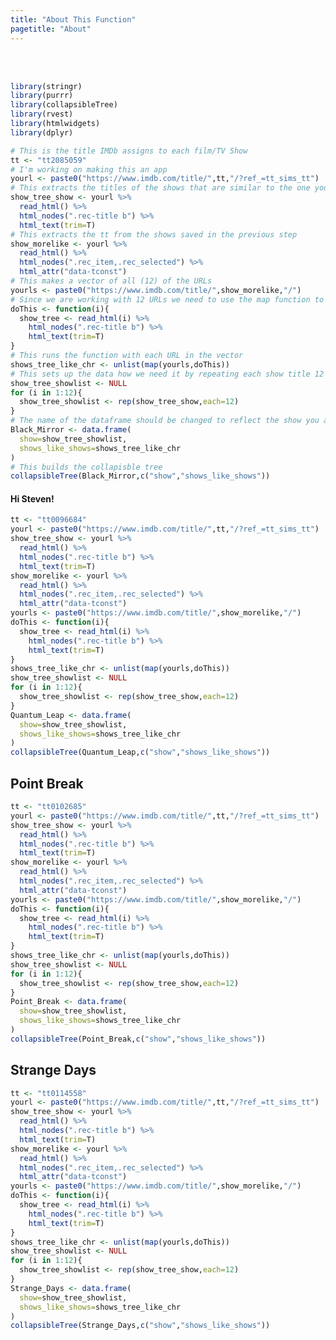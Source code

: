 ```yaml
---
title: "About This Function"
pagetitle: "About"
---
```

<br> <br>
```r
library(stringr)
library(purrr)
library(collapsibleTree)
library(rvest)
library(htmlwidgets)
library(dplyr)
```

```r
# This is the title IMDb assigns to each film/TV Show
tt <- "tt2085059"
# I'm working on making this an app
yourl <- paste0("https://www.imdb.com/title/",tt,"/?ref_=tt_sims_tt")
# This extracts the titles of the shows that are similar to the one you searched.
show_tree_show <- yourl %>% 
  read_html() %>% 
  html_nodes(".rec-title b") %>% 
  html_text(trim=T)
# This extracts the tt from the shows saved in the previous step
show_morelike <- yourl %>% 
  read_html() %>% 
  html_nodes(".rec_item,.rec_selected") %>% 
  html_attr("data-tconst") 
# This makes a vector of all (12) of the URLs
yourls <- paste0("https://www.imdb.com/title/",show_morelike,"/")
# Since we are working with 12 URLs we need to use the map function to apply this function over a list. 
doThis <- function(i){
  show_tree <- read_html(i) %>% 
    html_nodes(".rec-title b") %>% 
    html_text(trim=T)
}
# This runs the function with each URL in the vector
shows_tree_like_chr <- unlist(map(yourls,doThis))
# This sets up the data how we need it by repeating each show title 12 times
show_tree_showlist <- NULL
for (i in 1:12){
  show_tree_showlist <- rep(show_tree_show,each=12)
}
# The name of the dataframe should be changed to reflect the show you are working with. 
Black_Mirror <- data.frame(
  show=show_tree_showlist,
  shows_like_shows=shows_tree_like_chr
)
# This builds the collapisble tree
collapsibleTree(Black_Mirror,c("show","shows_like_shows"))

```


#### Hi Steven! 

```r
tt <- "tt0096684"
yourl <- paste0("https://www.imdb.com/title/",tt,"/?ref_=tt_sims_tt")
show_tree_show <- yourl %>% 
  read_html() %>% 
  html_nodes(".rec-title b") %>% 
  html_text(trim=T)
show_morelike <- yourl %>% 
  read_html() %>% 
  html_nodes(".rec_item,.rec_selected") %>% 
  html_attr("data-tconst") 
yourls <- paste0("https://www.imdb.com/title/",show_morelike,"/")
doThis <- function(i){
  show_tree <- read_html(i) %>% 
    html_nodes(".rec-title b") %>% 
    html_text(trim=T)
}
shows_tree_like_chr <- unlist(map(yourls,doThis))
show_tree_showlist <- NULL
for (i in 1:12){
  show_tree_showlist <- rep(show_tree_show,each=12)
}
Quantum_Leap <- data.frame(
  show=show_tree_showlist,
  shows_like_shows=shows_tree_like_chr
)
collapsibleTree(Quantum_Leap,c("show","shows_like_shows"))
```

## Point Break
```r
tt <- "tt0102685"
yourl <- paste0("https://www.imdb.com/title/",tt,"/?ref_=tt_sims_tt")
show_tree_show <- yourl %>% 
  read_html() %>% 
  html_nodes(".rec-title b") %>% 
  html_text(trim=T)
show_morelike <- yourl %>% 
  read_html() %>% 
  html_nodes(".rec_item,.rec_selected") %>% 
  html_attr("data-tconst") 
yourls <- paste0("https://www.imdb.com/title/",show_morelike,"/")
doThis <- function(i){
  show_tree <- read_html(i) %>% 
    html_nodes(".rec-title b") %>% 
    html_text(trim=T)
}
shows_tree_like_chr <- unlist(map(yourls,doThis))
show_tree_showlist <- NULL
for (i in 1:12){
  show_tree_showlist <- rep(show_tree_show,each=12)
}
Point_Break <- data.frame(
  show=show_tree_showlist,
  shows_like_shows=shows_tree_like_chr
)
collapsibleTree(Point_Break,c("show","shows_like_shows"))
```

## Strange Days
```r
tt <- "tt0114558"
yourl <- paste0("https://www.imdb.com/title/",tt,"/?ref_=tt_sims_tt")
show_tree_show <- yourl %>% 
  read_html() %>% 
  html_nodes(".rec-title b") %>% 
  html_text(trim=T)
show_morelike <- yourl %>% 
  read_html() %>% 
  html_nodes(".rec_item,.rec_selected") %>% 
  html_attr("data-tconst") 
yourls <- paste0("https://www.imdb.com/title/",show_morelike,"/")
doThis <- function(i){
  show_tree <- read_html(i) %>% 
    html_nodes(".rec-title b") %>% 
    html_text(trim=T)
}
shows_tree_like_chr <- unlist(map(yourls,doThis))
show_tree_showlist <- NULL
for (i in 1:12){
  show_tree_showlist <- rep(show_tree_show,each=12)
}
Strange_Days <- data.frame(
  show=show_tree_showlist,
  shows_like_shows=shows_tree_like_chr
)
collapsibleTree(Strange_Days,c("show","shows_like_shows"))
```


